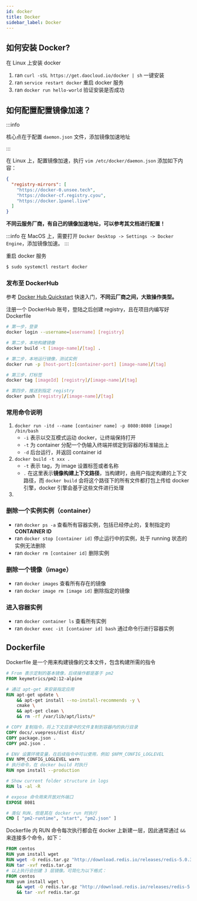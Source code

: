 ```yaml
---
id: docker
title: Docker
sidebar_label: Docker
---
```


## 如何安装 Docker?

在 Linux 上安装 docker

1. ran `curl -sSL https://get.daocloud.io/docker | sh` 一键安装
2. ran `service restart docker` 重启 docker 服务
3. ran `docker run hello-world` 验证安装是否成功

## 如何配置配置镜像加速？

:::info

核心点在于配置 `daemon.json` 文件，添加镜像加速地址

:::

在 Linux 上，配置镜像加速，执行 `vim /etc/docker/daemon.json` 添加如下内容：

```json
{
  "registry-mirrors": [
    "https://docker-0.unsee.tech",
    "https://docker-cf.registry.cyou",
    "https://docker.1panel.live"
  ]
}
```

**不同云服务厂商，有自己的镜像加速地址，可以参考其文档进行配置！**

:::info
在 MacOS 上，需要打开 `Docker Desktop -> Settings -> Docker Engine`，添加镜像加速。
:::

重启 docker 服务

```bash
$ sudo systemctl restart docker
```

### 发布至 DockerHub

参考 [Docker Hub Quickstart](https://docs.docker.com/docker-hub/) 快速入门，**不同云厂商之间，大致操作类型。**

注册一个 DockerHub 账号，登陆之后创建 registry，且在项目内编写好 Dockerfile

```bash
# 第一步，登录
docker login --username=[username] [registry]

# 第二步，本地构建镜像
docker build -t [image-name]/[tag] .

# 第二步，本地运行镜像，测试实例
docker run -p [host-port]:[container-port] [image-name]/[tag]

# 第三步，打标签
docker tag [imageId] [registry]/[image-name]/[tag]

# 第四步，推送到指定 registry
docker push [registry]/[image-name]/[tag]
```

### 常用命令说明

1. `docker run -itd --name [container name] -p 8080:8080 [image] /bin/bash`
   - `-i` 表示以交互模式运动 docker，让终端保持打开
   - `-t` 为 container 分配一个伪输入终端并绑定到容器的标准输出上
   - `-d` 后台运行，并返回 container id
2. `docker build -t xxx .`
   - `-t` 表示 tag，为 image 设置标签或者名称
   - `.` 在这里表示<b>镜像构建上下文路径</b>，当构建时，由用户指定构建的上下文路径，而 `docker build` 会将这个路径下的所有文件都打包上传给 docker 引擎，docker 引擎会基于这些文件进行处理
3.

### 删除一个实例实例（container）

- ran `docker ps -a` 查看所有容器实例，包括已经停止的，复制指定的 <b>CONTAINER ID</b>
- ran `docker stop [container id]` 停止运行中的实例，处于 running 状态的实例无法删除
- ran `docker rm [container id]` 删除实例

### 删除一个镜像（image）

- ran `docker images` 查看所有存在的镜像
- ran `docker image rm [image id]` 删除指定的镜像

### 进入容器实例

- ran `docker container ls` 查看所有实例
- ran `docker exec -it [container id] bash` 通过命令行进行容器实例

## Dockerfile

Dockerfile 是一个用来构建镜像的文本文件，包含构建所需的指令

```dockerfile
# From 表示定制的基本镜像，后续操作都是基于 pm2
FROM keymetrics/pm2:12-alpine

# 通过 apt-get 来安装指定应用
RUN apt-get update \
    && apt-get install --no-install-recommends -y \
    cmake \
    && apt-get clean \
    && rm -rf /var/lib/apt/lists/*

# COPY 复制指令，将上下文目录中的文件复制到容器内的执行目录
COPY docs/.vuepress/dist dist/
COPY package.json .
COPY pm2.json .

# ENV 设置环境变量，在后续指令中可以使用，例如 $NPM_CONFIG_LOGLEVEL
ENV NPM_CONFIG_LOGLEVEL warn
# 执行命令，在 docker build 时执行
RUN npm install --production

# Show current folder structure in logs
RUN ls -al -R

# expose 命令用来开放对外端口
EXPOSE 8081

# 类似 RUN，但是其在 docker run 时执行
CMD [ "pm2-runtime", "start", "pm2.json" ]
```

Dockerfile 内 RUN 命令每次执行都会在 docker 上新建一层，因此通常通过 `&&` 来连接多个命令，如下：

```dockerfile
FROM centos
RUN yum install wget
RUN wget -O redis.tar.gz "http://download.redis.io/releases/redis-5.0.3.tar.gz"
RUN tar -xvf redis.tar.gz
# 以上执行会创建 3 层镜像。可简化为以下格式：
FROM centos
RUN yum install wget \
    && wget -O redis.tar.gz "http://download.redis.io/releases/redis-5.0.3.tar.gz" \
    && tar -xvf redis.tar.gz
```
